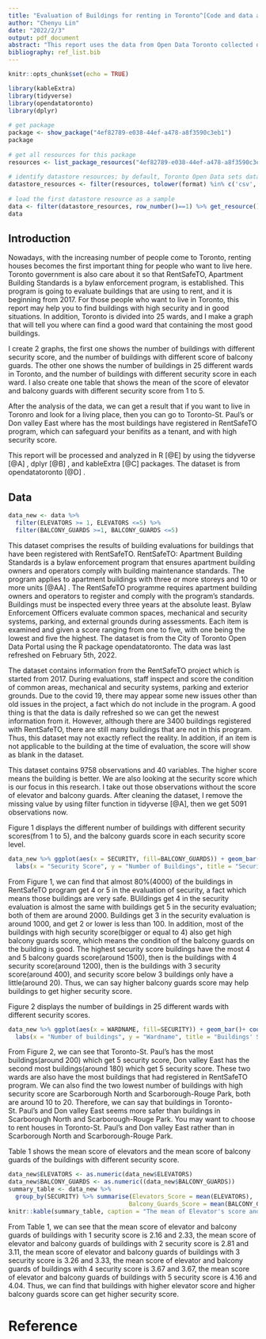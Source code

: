 ```yaml
---
title: "Evaluation of Buildings for renting in Toronto^[Code and data are available at: https://github.com/ChrisL00/Chris]"
author: "Chenyu Lin"
date: "2022/2/3"
output: pdf_document
abstract: "This report uses the data from Open Data Toronto collected data of RentSafeTO program. It gives us evaluations of buildings in Toronto. From this report, we can find Toronto-St. Paul's is the best ward to rent a safe house for people want to live in Toronto."
bibliography: ref_list.bib
---
```


```r
knitr::opts_chunk$set(echo = TRUE)
```

```r
library(kableExtra)
library(tidyverse)
library(opendatatoronto)
library(dplyr)
 
# get package
package <- show_package("4ef82789-e038-44ef-a478-a8f3590c3eb1")
package
 
# get all resources for this package
resources <- list_package_resources("4ef82789-e038-44ef-a478-a8f3590c3eb1")
 
# identify datastore resources; by default, Toronto Open Data sets datastore resource format to CSV for non-geospatial and GeoJSON for geospatial resources
datastore_resources <- filter(resources, tolower(format) %in% c('csv', 'geojson'))
 
# load the first datastore resource as a sample
data <- filter(datastore_resources, row_number()==1) %>% get_resource()
data
```

## Introduction

Nowadays, with the increasing number of people come to Toronto, renting houses becomes the first important thing for people who want to live here. Toronto government is also care about it so that RentSafeTO, Apartment Building Standards is a bylaw enforcement program, is established. This program is going to evaluate buildings that are using to rent, and it is beginning from 2017. For those people who want to live in Toronto, this report may help you to find buildings with high security and in good situations. In addition, Toronto is divided into 25 wards, and I make a graph that will tell you where can find a good ward that containing the most good buildings.


I create 2 graphs, the first one shows the number of buildings with different security score, and the number of buildings with different score of balcony guards. The other one shows the number of buildings in 25 different wards in Toronto, and the number of buildings with different security score in each ward. I also create one table that shows the mean of the score of elevator and balcony guards with different security score from 1 to 5. 


After the analysis of the data, we can get a result that if you want to live in Toronro and look for a living place, then you can go to Toronto-St. Paul's or Don valley East where has the most buildings have registered in RentSafeTO program, which can safeguard your benifits as a tenant, and with high security score.

This report will be processed and analyzed in R [@E] by using the tidyverse [@A] , dplyr [@B] , and kableExtra [@C] packages. The dataset is from opendatatoronto [@D] .


## Data
```r
data_new <- data %>%
  filter(ELEVATORS >= 1, ELEVATORS <=5) %>%
  filter(BALCONY_GUARDS >=1, BALCONY_GUARDS <=5)
```

This dataset comprises the results of building evaluations for buildings that have been registered with RentSafeTO. RentSafeTO: Apartment Building Standards is a bylaw enforcement program that ensures apartment building owners and operators comply with building maintenance standards. The program applies to apartment buildings with three or more storeys and 10 or more units [@AA] . The RentSafeTO programme requires apartment building owners and operators to register and comply with the program's standards. Buildings must be inspected every three years at the absolute least. Bylaw Enforcement Officers evaluate common spaces, mechanical and security systems, parking, and external grounds during assessments. Each item is examined and given a score ranging from one to five, with one being the lowest and five the highest. The dataset is from the City of Toronto Open Data Portal using the R package opendatatoronto. The data was last refreshed on February 5th, 2022.


The dataset contains information from the RentSafeTO project which is started from 2017. During evaluations, staff inspect and score the condition of common areas, mechanical and security systems, parking and exterior grounds. Due to the covid 19, there may appear some new issues other than old issues in the project, a fact which do not include in the program. A good thing is that the data is daily refreshed so we can get the newest information from it. However, although there are 3400 buildings registered with RentSafeTO, there are still many buildings that are not in this program. Thus, this dataset may not exactly reflect the reality. In addition, if an item is not applicable to the building at the time of evaluation, the score will show as blank in the dataset.


This dataset contains 9758 observations and 40 variables. The higher score means the building is better. We are also looking at the security score which is our focus in this research. I take out those observations without the score of elevator and balcony guards. After cleaning the dataset, I remove the missing value by using filter function in tidyverse [@A], then we get 5091 observations now.


Figure 1 displays the different number of buildings with different security scores(from 1 to 5), and the balcony guards score in each security score level.

```r
data_new %>% ggplot(aes(x = SECURITY, fill=BALCONY_GUARDS)) + geom_bar() + theme_classic()+
  labs(x = "Security Score", y = "Number of Buildings", title = "Security score and Balcony guards score")
```

From Figure 1, we can find that almost 80%(4000) of the buildings in RentSafeTO program get 4 or 5 in the evaluation of security, a fact which means those buildings are very safe. BUildings get 4 in the security evaluation is almost the same with buildings get 5 in the security evaluation; both of them are around 2000. Buildings get 3 in the security evaluation is around 1000, and get 2 or lower is less than 100. In addition, most of the buildings with high security score(bigger or equal to 4) also get high balcony guards score, which means the condition of the balcony guards on the building is good. The highest security score buildings have the most 4 and 5 balcony guards score(around 1500), then is the buildings with 4 security score(around 1200), then is the buildings with 3 security score(around 400), and security score below 3 buildings only have a little(around 20). Thus, we can say higher balcony guards score may help buildings to get higher security score.


Figure 2 displays the number of buildings in 25 different wards with different security scores. 

```r
data_new %>% ggplot(aes(x = WARDNAME, fill=SECURITY)) + geom_bar()+ coord_flip() + theme_classic()+
  labs(x = "Number of buildings", y = "Wardname", title = "Buildings' Security score in different Wards")
```

From Figure 2, we can see that Toronto-St. Paul's has the most buildings(around 200) which get 5 security score, Don valley East has the second most buildings(around 180) which get 5 security score. These two wards are also have the most buildings that had registered in RentSafeTO program. We can also find the two lowest number of buildings with high security score are Scarborough North and Scarborough-Rouge Park, both are around 10 to 20. Therefore, we can say that buildings in Toronto-St. Paul's and Don valley East seems more safer than buildings in Scarborough North and Scarborough-Rouge Park. You may want to choose to rent houses in Toronto-St. Paul's and Don valley East rather than in Scarborough North and Scarborough-Rouge Park.


Table 1 shows the mean score of elevators and the mean score of balcony guards of the buildings with different security score.
```r
data_new$ELEVATORS <- as.numeric(data_new$ELEVATORS)
data_new$BALCONY_GUARDS <- as.numeric((data_new$BALCONY_GUARDS))
summary_table <- data_new %>%
  group_by(SECURITY) %>% summarise(Elevators_Score = mean(ELEVATORS),
                                  Balcony_Guards_Score = mean(BALCONY_GUARDS))
knitr::kable(summary_table, caption = "The mean of Elevator's score and balcony guards' score in different security buildings") %>% kable_styling(latex_option = "HOLD_position")
```
From Table 1, we can see that the mean score of elevator and balcony guards of buildings with 1 security score is 2.16 and 2.33, the mean score of elevator and balcony guards of buildings with 2 security score is 2.81 and 3.11, the mean score of elevator and balcony guards of buildings with 3 security score is 3.26 and 3.33, the mean score of elevator and balcony guards of buildings with 4 security score is 3.67 and 3.67, the mean score of elevator and balcony guards of buildings with 5 security score is 4.16 and 4.04. Thus, we can find that buildings with higher elevator score and higher balcony guards score can get higher security score.


\newpage

# Reference